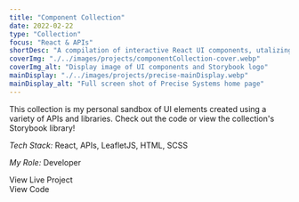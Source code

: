 ```yaml
---
title: "Component Collection"
date: 2022-02-22
type: "Collection"
focus: "React & APIs"
shortDesc: "A compilation of interactive React UI components, utalizing various tools that spiked my interest."
coverImg: "./../images/projects/componentCollection-cover.webp"
coverImg_alt: "Display image of UI components and Storybook logo"
mainDisplay: "./../images/projects/precise-mainDisplay.webp"
mainDisplay_alt: "Full screen shot of Precise Systems home page"
---
```



This collection is my personal sandbox of UI elements created using a variety of APIs and libraries. Check out the code or view the collection's Storybook library!

<div className="divider"></div>

<p className="basicText light">
  <em className="sectionSubhead light">Tech Stack:</em> React, APIs, LeafletJS,
  HTML, SCSS
</p>
<p className="basicText light mb-10">
  <em className="sectionSubhead light">My Role:</em> Developer
</p>
<IconButton
  to="https://gschadegg.github.io/assorted-react-components"
  classes={["white"]}
>
  <div className="rounded-full border-[2px] border-white p-[8px] mr-4">
    <Icon className="text-white flex-1" icon="entypo:rocket" width="24" />
  </div>
  View Live Project
</IconButton>
<IconButton
  to="https://github.com/gschadegg/assorted-react-components"
  classes={["white", "mt-4", "mb-10"]}
>
  <div className="rounded-full border-[2px] border-white px-1 pt-1.5 mr-4">
    <Icon
      className="text-white flex-1"
      icon="teenyicons:github-solid"
      width="28"
    />
  </div>
  View Code
</IconButton>
